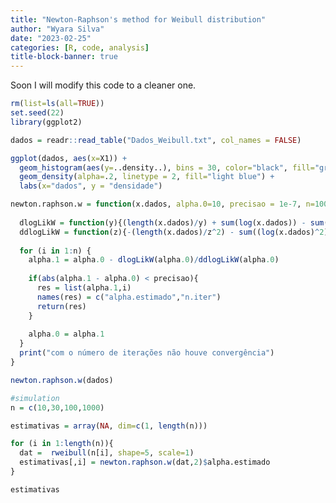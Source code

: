---
title: "Newton-Raphson's method for Weibull distribution"
author: "Wyara Silva"
date: "2023-02-25"
categories: [R, code, analysis]
title-block-banner: true
---

Soon I will modify this code to a cleaner one.

```{r}
rm(list=ls(all=TRUE))
set.seed(22)
library(ggplot2)

dados = readr::read_table("Dados_Weibull.txt", col_names = FALSE)

ggplot(dados, aes(x=X1)) + 
  geom_histogram(aes(y=..density..), bins = 30, color="black", fill="grey")+
  geom_density(alpha=.2, linetype = 2, fill="light blue") +
  labs(x="dados", y = "densidade")

newton.raphson.w = function(x.dados, alpha.0=10, precisao = 1e-7, n=100){
  
  dlogLikW = function(y){(length(x.dados)/y) + sum(log(x.dados)) - sum(log(x.dados)*(x.dados^y))}
  ddlogLikW = function(z){-(length(x.dados)/z^2) - sum((log(x.dados)^2)*(x.dados^z))}
  
  for (i in 1:n) {
    alpha.1 = alpha.0 - dlogLikW(alpha.0)/ddlogLikW(alpha.0)
    
    if(abs(alpha.1 - alpha.0) < precisao){
      res = list(alpha.1,i)
      names(res) = c("alpha.estimado","n.iter")
      return(res)
    }
    
    alpha.0 = alpha.1
  }
  print("com o número de iterações não houve convergência")
}

newton.raphson.w(dados)

#simulation
n = c(10,30,100,1000)

estimativas = array(NA, dim=c(1, length(n)))

for (i in 1:length(n)){
  dat =  rweibull(n[i], shape=5, scale=1)
  estimativas[,i] = newton.raphson.w(dat,2)$alpha.estimado
}

estimativas
```
